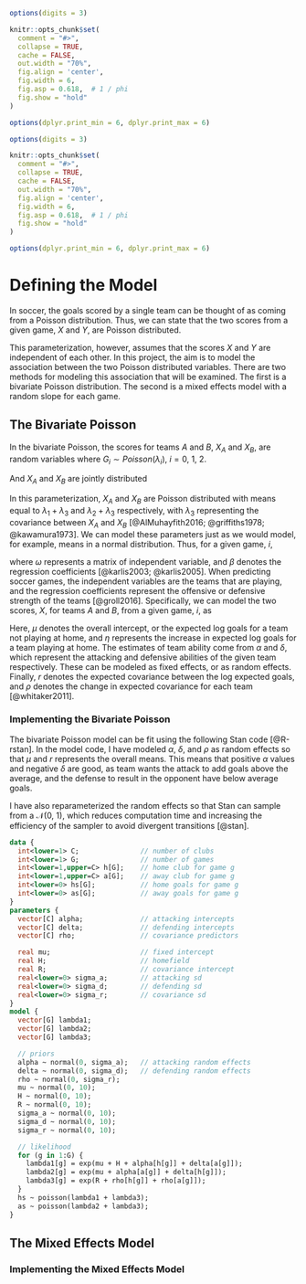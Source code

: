 ```r
options(digits = 3)

knitr::opts_chunk$set(
  comment = "#>",
  collapse = TRUE,
  cache = FALSE,
  out.width = "70%",
  fig.align = 'center',
  fig.width = 6,
  fig.asp = 0.618,  # 1 / phi
  fig.show = "hold"
)

options(dplyr.print_min = 6, dplyr.print_max = 6)
```
```r
options(digits = 3)

knitr::opts_chunk$set(
  comment = "#>",
  collapse = TRUE,
  cache = FALSE,
  out.width = "70%",
  fig.align = 'center',
  fig.width = 6,
  fig.asp = 0.618,  # 1 / phi
  fig.show = "hold"
)

options(dplyr.print_min = 6, dplyr.print_max = 6)
```
# Defining the Model {#define-model}

In soccer, the goals scored by a single team can be thought of as coming from a Poisson distribution. Thus, we can state that the two scores from a given game, $X$ and $Y$, are Poisson distributed.

\begin{equation}
\begin{split}
  X & \sim Poisson(\lambda_1)\\
  Y & \sim Poisson(\lambda_2)
\end{split}
(\#eq:indep-pois)
\end{equation}

This parameterization, however, assumes that the scores $X$ and $Y$ are independent of each other. In this project, the aim is to model the association between the two Poisson distributed variables. There are two methods for modeling this association that will be examined. The first is a bivariate Poisson distribution. The second is a mixed effects model with a random slope for each game.

## The Bivariate Poisson {#biv-pois}

In the bivariate Poisson, the scores for teams $A$ and $B$, $X_A$ and $X_B$, are random variables where $G_i \sim Poisson(\lambda_i),\ i = 0,\ 1,\ 2$.

\begin{equation}
\begin{split}
  X_A & = G_1 + G_0\\
  X_B & = G_2 + G_0
\end{split}
(\#eq:bipois)
\end{equation}

And $X_A$ and $X_B$ are jointly distributed

\begin{equation}
  (X_A,\ X_B) \sim BP(\lambda_1,\ \lambda_2,\ \lambda_0)
(\#eq:jbp)
\end{equation}

In this parameterization, $X_A$ and $X_B$ are Poisson distributed with means equal to $\lambda_1 + \lambda_3$ and $\lambda_2 + \lambda_3$ respectively, with $\lambda_3$ representing the covariance between $X_A$ and $X_B$ [@AlMuhayfith2016; @griffiths1978; @kawamura1973]. We can model these parameters just as we would model, for example, means in a normal distribution. Thus, for a given game, $i$, 

\begin{equation}
\begin{split}
  (X_{Ai},\ X_{Bi}) & \sim BP(\lambda_{1i},\ \lambda_{2i},\ \lambda_{0i}),\\
  log(\lambda_{1i}) & = \omega_{1i}\beta_{1},\\
  log(\lambda_{2i}) & = \omega_{2i}\beta_{2},\\
  log(\lambda_{0i}) & = \omega_{0i}\beta_{0}
\end{split}
(\#eq:bipois-regress)
\end{equation}

where $\omega$ represents a matrix of independent variable, and $\beta$ denotes the regression coefficients [@karlis2003; @karlis2005]. When predicting soccer games, the independent variables are the teams that are playing, and the regression coefficients represent the offensive or defensive strength of the teams [@groll2016]. Specifically, we can model the two scores, $X$, for teams $A$ and $B$, from a given game, $i$, as

\begin{align}
  log(X_{Ai}) &= \lambda_{1i} + \lambda_{0i}, \notag \\
  log(X_{Bi}) &= \lambda_{2i} + \lambda_{0i}, \notag \\
  \lambda_{1i} &= \mu + \eta + \alpha_A + \delta_B, (\#eq:lambda1) \\
  \lambda_{2i} &= \mu + \alpha_B + \delta_A, (\#eq:lambda2) \\
  \lambda_{0i} &= r + \rho_A + \rho_B (\#eq:lambda0)
\end{align}

Here, $\mu$ denotes the overall intercept, or the expected log goals for a team not playing at home, and $\eta$ represents the increase in expected log goals for a team playing at home. The estimates of team ability come from $\alpha$ and $\delta$, which represent the attacking and defensive abilities of the given team respectively. These can be modeled as fixed effects, or as random effects. Finally, $r$ denotes the expected covariance between the log expected goals, and $\rho$ denotes the change in expected covariance for each team [@whitaker2011].

### Implementing the Bivariate Poisson {#imp-bivpois}

The bivariate Poisson model can be fit using the following Stan code [@R-rstan]. In the model code, I have modeled $\alpha$, $\delta$, and $\rho$ as random effects so that $\mu$ and $r$ represents the overall means. This means that positive $\alpha$ values and negative $\delta$ are good, as team wants the attack to add goals above the average, and the defense to result in the opponent have below average goals.

I have also reparameterized the random effects so that Stan can sample from a $\mathcal{N}(0,\ 1)$, which reduces computation time and increasing the efficiency of the sampler to avoid divergent transitions [@stan]. 

```stan
data {
  int<lower=1> C;               // number of clubs
  int<lower=1> G;               // number of games
  int<lower=1,upper=C> h[G];    // home club for game g
  int<lower=1,upper=C> a[G];    // away club for game g
  int<lower=0> hs[G];           // home goals for game g
  int<lower=0> as[G];           // away goals for game g
}
parameters {
  vector[C] alpha;              // attacking intercepts
  vector[C] delta;              // defending intercepts
  vector[C] rho;                // covariance predictors

  real mu;                      // fixed intercept
  real H;                       // homefield
  real R;                       // covariance intercept
  real<lower=0> sigma_a;        // attacking sd
  real<lower=0> sigma_d;        // defending sd
  real<lower=0> sigma_r;        // covariance sd
}
model {
  vector[G] lambda1;
  vector[G] lambda2;
  vector[G] lambda3;

  // priors
  alpha ~ normal(0, sigma_a);   // attacking random effects
  delta ~ normal(0, sigma_d);   // defending random effects
  rho ~ normal(0, sigma_r);
  mu ~ normal(0, 10);
  H ~ normal(0, 10);
  R ~ normal(0, 10);
  sigma_a ~ normal(0, 10);
  sigma_d ~ normal(0, 10);
  sigma_r ~ normal(0, 10);

  // likelihood
  for (g in 1:G) {
    lambda1[g] = exp(mu + H + alpha[h[g]] + delta[a[g]]);
    lambda2[g] = exp(mu + alpha[a[g]] + delta[h[g]]);
    lambda3[g] = exp(R + rho[h[g]] + rho[a[g]]);
  }
  hs ~ poisson(lambda1 + lambda3);
  as ~ poisson(lambda2 + lambda3);
}
```


## The Mixed Effects Model {#mix-eff}



### Implementing the Mixed Effects Model {#imp-mixef}
